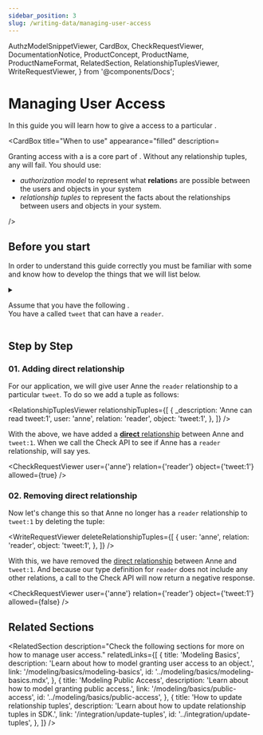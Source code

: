 ```yaml
---
sidebar_position: 3
slug: /writing-data/managing-user-access
---
```


  AuthzModelSnippetViewer,
  CardBox,
  CheckRequestViewer,
  DocumentationNotice,
  ProductConcept,
  ProductName,
  ProductNameFormat,
  RelatedSection,
  RelationshipTuplesViewer,
  WriteRequestViewer,
} from '@components/Docs';

# Managing User Access

<DocumentationNotice />

In this guide you will learn how to give a <ProductConcept section="what-is-a-user" linkName="user" /> access to a particular <ProductConcept section="what-is-an-object" linkName="object" />.

<CardBox title="When to use" appearance="filled" description=<div>

Granting access with a *<ProductConcept section="what-is-a-relationship-tuple" linkName="relationship tuple" />* is a core part of <ProductName format={ProductNameFormat.ShortForm}/>. Without any relationship tuples, any _<ProductConcept section="what-is-a-check-request" linkName="check" />_ will fail. You should use:

- _authorization model_ to represent what **relation**s are possible between the users and objects in your system
- _relationship tuples_ to represent the facts about the relationships between users and objects in your system.

</div> />

## Before you start

In order to understand this guide correctly you must be familiar with some <ProductConcept /> and know how to develop the things that we will list below.

<details>
<summary>

Assume that you have the following <ProductConcept section="what-is-an-authorization-model" linkName="authorization model" />.<br />
You have a <ProductConcept section="what-is-a-type" linkName="type" /> called `tweet` that can have a `reader`.

</summary>

<AuthzModelSnippetViewer
  configuration={{
    type_definitions: [
      {
        type: 'tweet',
        relations: {
          reader: {
            this: {},
          },
        },
      },
    ],
  }}
/>

<hr />

In addition, you will need to know the following:

### Modeling Basics

You need to know how to create an authorization model and create a relationship tuple to grant a user access to an object. [Learn more →](../modeling/basics/modeling-basics.mdx)

### <ProductName format={ProductNameFormat.ShortForm}/> Concepts

- A <ProductConcept section="what-is-a-type" linkName="Type" />: a class of objects that have similar characteristics
- A <ProductConcept section="what-is-a-user" linkName="User" />: an entity in the system that can be related to an object
- A <ProductConcept section="what-is-a-relation" linkName="Relation" />: is a string defined in the type definition of an authorization model that defines the possibility of a relationship between objects of this type and other users in the system
- An <ProductConcept section="what-is-an-object" linkName="Object" />: represents an entity in the system. Users' relationships to it can be define through relationship tuples and the authorization model
- A <ProductConcept section="what-is-a-relationship-tuple" linkName="Relationship Tuple" />: a grouping consisting of a user, a relation and an object stored in <ProductName format={ProductNameFormat.ShortForm}/>

</details>

## Step by Step

### 01. Adding direct relationship

For our application, we will give user Anne the `reader` relationship to a particular `tweet`. To do so we add a tuple as follows:

<RelationshipTuplesViewer
  relationshipTuples={[
    {
      _description: 'Anne can read tweet:1',
      user: 'anne',
      relation: 'reader',
      object: 'tweet:1',
    },
  ]}
/>

With the above, we have added a [**direct** relationship](../modeling/concepts/direct-relationships.mdx) between Anne and `tweet:1`. When we call the Check API to see if Anne has a `reader` relationship, <ProductName format={ProductNameFormat.ShortForm}/> will say yes.

<CheckRequestViewer user={'anne'} relation={'reader'} object={'tweet:1'} allowed={true} />

### 02. Removing direct relationship

Now let's change this so that Anne no longer has a `reader` relationship to `tweet:1` by deleting the tuple:

<WriteRequestViewer
  deleteRelationshipTuples={[
    {
      user: 'anne',
      relation: 'reader',
      object: 'tweet:1',
    },
  ]}
/>

With this, we have removed the [direct relationship](../modeling/concepts/direct-relationships.mdx) between Anne and `tweet:1`. And because our type definition for `reader` does not include any other relations, a call to the Check API will now return a negative response.

<CheckRequestViewer user={'anne'} relation={'reader'} object={'tweet:1'} allowed={false} />

## Related Sections

<RelatedSection
  description="Check the following sections for more on how to manage user access."
  relatedLinks={[
    {
      title: 'Modeling Basics',
      description: 'Learn about how to model granting user access to an object.',
      link: '/modeling/basics/modeling-basics',
      id: '../modeling/basics/modeling-basics.mdx',
    },
    {
      title: 'Modeling Public Access',
      description: 'Learn about how to model granting public access.',
      link: '/modeling/basics/public-access',
      id: '../modeling/basics/public-access',
    },
    {
      title: 'How to update relationship tuples',
      description: 'Learn about how to update relationship tuples in SDK.',
      link: '/integration/update-tuples',
      id: '../integration/update-tuples',
    },
  ]}
/>

